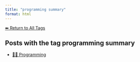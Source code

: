 ```yaml
---
title: "programming summary"
format: html
---
```


[⬅ Return to All Tags](../tags.qmd)

## Posts with the tag **programming summary**

- [👨‍💻 Programming](/posts/programming/index.html)
